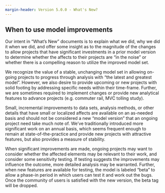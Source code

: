 ```yaml
---
margin-header: Version 5.0.0 - What's New?
---
```


## When to use model improvements
Our intent in “What’s New” documents is to explain what we did, why we did it when we did, and offer some insight as to the magnitude of the changes to allow projects that have significant investments in a prior model version to determine whether the affects to their projects are “in the noise” or whether there is a compelling reason to utilize the improved model set.

We recognize the value of a stable, unchanging model set in allowing on-going projects to progress through analysis with “the latest and greatest model”. However, we also desire to provide upcoming or new projects with solid footing by addressing specific needs within their time-frame. Further, we are sometimes required to implement changes or provide new analytical features to advance projects (e.g. commuter rail, MVC tolling study). 

Small, incremental improvements to data sets, analysis methods, or other details that have small or localized affects are available on an as-needed basis and should not be considered a new “model version” that an ongoing project need take much note of. We’ve traditionally introduced more significant work on an annual basis, which seems frequent enough to remain at state-of-the-practice and provide new projects with attractive features, but also provides a measure of stability.

When significant improvements are made, ongoing projects may want to consider whether the affected elements may be relevant to their work, and consider some sensitivity testing. If testing suggests the improvements may influence the outcome, more detailed analysis may be warranted. Further, when new features are available for testing, the model is labeled “beta” to allow a phase-in period in which users can test it and work out the bugs. Once the community of users is satisfied with the new version, the beta tag will be dropped.


